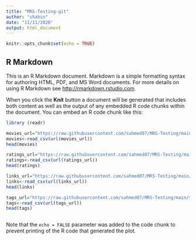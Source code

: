 ```yaml
---
title: "MRS-Testing-git"
author: "shahin"
date: "11/11/2020"
output: html_document
---
```


```r
knitr::opts_chunk$set(echo = TRUE)
```

## R Markdown

This is an R Markdown document. Markdown is a simple formatting syntax for authoring HTML, PDF, and MS Word documents. For more details on using R Markdown see <http://rmarkdown.rstudio.com>.

When you click the **Knit** button a document will be generated that includes both content as well as the output of any embedded R code chunks within the document. You can embed an R code chunk like this:

```r
library (readr)

movies_url="https://raw.githubusercontent.com/sahmed07/MRS-Testing/main/movies.csv"
movies<-read_csv(url(movies_url))
head(movies)

ratings_url="https://raw.githubusercontent.com/sahmed07/MRS-Testing/main/ratings.csv"
ratings<-read_csv(url(ratings_url))
head(ratings)

links_url="https://raw.githubusercontent.com/sahmed07/MRS-Testing/main/links.csv"
links<-read_csv(url(links_url))
head(links)

tags_url="https://raw.githubusercontent.com/sahmed07/MRS-Testing/main/tags.csv"
tags<-read_csv(url(tags_url))
head(tags)
```

```r

```

Note that the `echo = FALSE` parameter was added to the code chunk to prevent printing of the R code that generated the plot.
